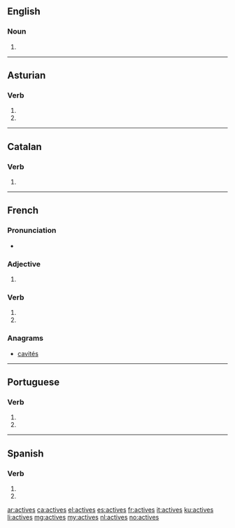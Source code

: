 ==English==

===Noun===
{{head|en|plural}}

# {{plural of|active|lang=en}}

----

==Asturian==

===Verb===
{{ast-verb form}}

# {{form of|second-person singular present indicative|activar|lang=ast}}
# {{form of|second-person singular present subjunctive|activar|lang=ast}}

----

==Catalan==

===Verb===
{{head|ca|verb form}}

# {{ca-verb form of|p=2|n=sg|t=pres|m=ind|activar}}

----

==French==

===Pronunciation===
* {{IPA|/ak.tiv/|lang=fr}}

===Adjective===
{{fr-adj-form}}

# {{feminine plural of|actif|lang=fr}}

===Verb===
{{fr-verb-form}}

# {{conjugation of|activer||2|s|pres|indc|lang=fr}}
# {{conjugation of|activer||2|s|pres|subj|lang=fr}}

===Anagrams===
* [[cavités#French|cavités]]

----

==Portuguese==

===Verb===
{{pt-verb-form}}

# {{conjugation of|activar||2|s|pres|subj|lang=pt}}
# {{conjugation of|activar||2|s|negative|impr|lang=pt}}

----

==Spanish==

===Verb===
{{es-verb-form|activar}}

# {{es-verb form of|ending=ar|mood=imperative|sense=negative|pers=2|formal=no|number=singular|activar}}
# {{es-verb form of|ending=ar|mood=subjunctive|tense=present|pers=2|formal=no|number=singular|activar}}

[[ar:actives]]
[[ca:actives]]
[[el:actives]]
[[es:actives]]
[[fr:actives]]
[[it:actives]]
[[ku:actives]]
[[li:actives]]
[[mg:actives]]
[[my:actives]]
[[nl:actives]]
[[no:actives]]